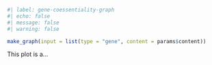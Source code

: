 ```r
#| label: gene-coessentiality-graph
#| echo: false
#| message: false
#| warning: false

make_graph(input = list(type = "gene", content = params$content))

```
This plot is a...